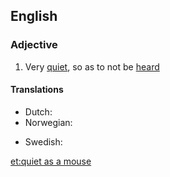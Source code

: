 ==English==

===Adjective===
{{head|en|adjective|head=(as) [[quiet]] as a [[mouse]]}}

# {{label|en|simile}} Very [[quiet]], so as to not be [[heard]]

====Translations====
{{trans-top|very quiet}}
* Dutch: {{t+|nl|muisstil}}
* Norwegian: {{t|no|stille som en mus}}
{{trans-mid}}
* Swedish: {{t|sv|tyst som en mus}}
{{trans-bottom}}

[[et:quiet as a mouse]]